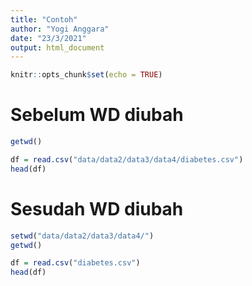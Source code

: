 ```yaml
---
title: "Contoh"
author: "Yogi Anggara"
date: "23/3/2021"
output: html_document
---
```


```r
knitr::opts_chunk$set(echo = TRUE)
```

# Sebelum WD diubah
```r
getwd()

df = read.csv("data/data2/data3/data4/diabetes.csv")
head(df)
```

# Sesudah WD diubah
```r
setwd("data/data2/data3/data4/")
getwd()

df = read.csv("diabetes.csv")
head(df)
```
